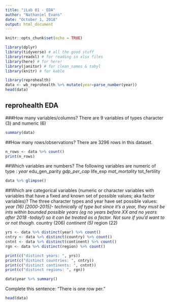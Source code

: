 ```yaml
---
title: "iLab 01 - EDA"
author: "Nathaniel Evans"
date: "October 1, 2018"
output: html_document
---
```


```r
knitr::opts_chunk$set(echo = TRUE)

library(dplyr)
library(tidyverse) # all the good stuff
library(readxl) # for reading in xlsx files
library(here) # for here!
library(janitor) # for clean_names & tabyl
library(knitr) # for kable

library(reprohealth)
data <- wb_reprohealth %>% mutate(year=parse_number(year))
head(data)
```
## **reprohealth EDA**
###How many variables/columns?
There are 9 variables of types character (3) and numeric (6)
```r
summary(data)
```
##How many rows/observations?
There are 3296 rows in this dataset. 
```r
n_rows <- data %>% count()
print(n_rows)
```
##Which variables are numbers?
The following variables are numeric of type <dbl> : 
*year
*edu_gen_parity
*gdp_per_cap
*life_exp
*mat_mortality
*tot_fertility
```r
data %>% glimpse()
```
##Which are categorical variables (numeric or character variables with variables that have a fixed and known set of possible values; aka factor variables)?
The three character types and year have set possible values: 
*year (16) [2000-2015]- technically of type <dbl> but since it's a year, they must be ints within bounded possible years (eg no years before XX and no years after 2018 -today!) so it _can_ be treated as a factor. Not sure if you'd want to or not though. 
*country (206)
*continent (5)
*region (22)
```r
yrs <- data %>% distinct(year) %>% count()
cntry <- data %>% distinct(country) %>% count()
cntnt <- data %>% distinct(continent) %>% count()
rgn <- data %>% distinct(region) %>% count()

print(c("distinct years: ", yrs))
print(c("distinct countries: ", cntry))
print(c("distinct continents: ", cntnt))
print(c("distinct regions: ", rgn))

data$year %>% summary()

```
Complete this sentence: "There is one row per."
```r
head(data)
```

